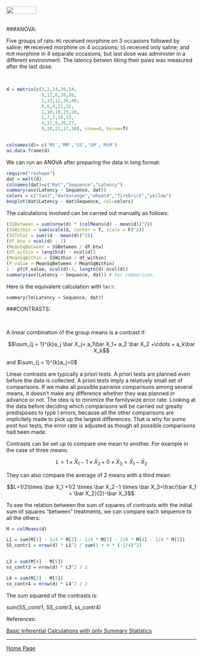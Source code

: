 <br>
<a href="http://rinterested.github.io/statistics/index.html">
<img HEIGHT="20" WIDTH="80" src="https://cloud.githubusercontent.com/assets/9312897/10556783/a27a26fa-745c-11e5-9b1a-2d5bd737387a.PNG"></a>
<br><br>

###ANOVA:
<br>

Five groups of rats: `MS` received morphine on $3$ occasions followed by saline; `MM` received morphine on $4$ occasions; `SS` received only saline; and `McM` morphine in $4$ separate occasions, but last dose was administer in a different environment. The latency betwen liking their paws was measured after the last dose.

<br>

```r
d = matrix(c(3,2,14,29,24,
             5,12,6,20,26,
             1,13,12,36,40,
             8,6,4,21,32,
             1,10,19,25,20,
             1,7,3,18,33,
             4,11,9,26,27,
             9,19,21,17,30), nrow=8, byrow=T)


colnames(d)= c('MS','MM','SS','SM','McM')
as.data.frame(d)

```

We can run an ANOVA after preparing the data in long format:

```r
require("reshape")
dat = melt(d)
colnames(dat)=c("Rat","Sequence","Latency")
summary(aov(Latency ~ Sequence, dat))
colors = c("tan3","darkorange","wheat4","firebrick","yellow")
boxplot(dat$Latency ~ dat$Sequence, col=colors)
```

The calculations involved can be carried out manually as follows:

```r
(SSBetween = sum(nrow(d) * (colMeans(d) - mean(d))^2))
(SSWithin = sum(scale(d, center = T, scale = F)^2)) 
(SSTotal = sum((d - mean(d))^2))  
(df_btw = ncol(d) - 1)
(MeanSqBetween = SSBetween / df_btw)
(df_within = length(d) - ncol(d))
(MeanSqWithin = SSWithin / df_within)
(F_value = MeanSqBetween / MeanSqWithin) 
1 - pf(F_value, ncol(d)-1, length(d)-ncol(d))
summary(aov(Latency ~ Sequence, dat)) # For comparison.
```

Here is the equivalent calculation with `lm()`:

```
summary(lm(Latency ~ Sequence, dat))
```

###CONTRASTS:

<br>

A linear combination of the group means is a contrast if:

$$\sum_{j = 1}^{k}a_j \bar X_j= a_1\bar X_1+ a_2 \bar X_2 +\cdots + a_k\bar X_k$$

and $\sum_{j = 1}^{k}a_j=0$

Linear contrasts are typically a priori tests. A priori tests are planned even before the data is collected. A priori tests imply a relatively small set of comparisons. If we make all possible pairwise comparisons among several means, it doesn't make any difference whether they was planned in advance or not. The idea is to minimize the familywize error rate. Looking at the data before deciding which comparisons will be carried out greatly predisposes to type I errors, because all the other comparisons are implicitely made to pick up the largest differences. That is why for some post hoc tests, the error rate is adjusted as though all possible comparisons had been made.

Contrasts can be set up to compare one mean to another. For example in the case of three means:

$$L=1 \times \bar X_1 -1 \times \bar X_2 + 0 \times \bar X_3=\bar X_1 - \bar X_2$$

They can also compare the average of $2$ means with a third mean:

$$L=1/2\times \bar X_1 +1/2 \times \bar X_2 -1 \times \bar X_3=\frac{\bar X_1 + \bar X_2}{2}-\bar X_3$$

To see the relation between the sum of squares of contrasts with the initial sum of squares "between" treatments, we can compare each sequence to all the others:

```r
M = colMeans(d)

L1 = sum(M[1] - 1/4 * M[2] - 1/4 * M[3] - 1/4 * M[4] - 1/4 * M[5])
SS_contr1 = nrow(d) * L1^2 / sum(1 + 4 * (-1/4)^2)


L3 = sum(M[4] - M[5])
ss_contr3 = nrow(d) * L3^2 / 2

L4 = sum(M[2] - M[3])
ss_contr4 = nrow(d) * L4^2 / 2
```

The sum squared of the contrasts is:

sum(SS_contr1, SS_contr3, ss_contr4)


References:

<a href="https://stats.stackexchange.com/questions/175141/basic-inferential-calculations-with-only-summary-statistics-available/175142#175142">Basic Inferential Calculations with only Summary Statistics</a>

---

<a href="http://rinterested.github.io/statistics/index.html">Home Page</a>
